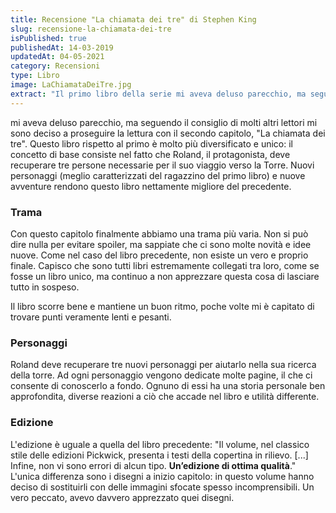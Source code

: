 ```yaml
---
title: Recensione "La chiamata dei tre" di Stephen King
slug: recensione-la-chiamata-dei-tre
isPublished: true
publishedAt: 14-03-2019
updatedAt: 04-05-2021
category: Recensioni
type: Libro
image: LaChiamataDeiTre.jpg
extract: "Il primo libro della serie mi aveva deluso parecchio, ma seguendo il consiglio di molti altri lettori mi sono deciso a proseguire la lettura con il secondo capitolo, “La chiamata dei tre”. Questo libro rispetto al primo è molto più diversificato e unico: il concetto di base consiste nel fatto che Roland, il protagonista, deve recuperare tre persone necessarie per il suo viaggio verso la Torre. Nuovi personaggi (meglio caratterizzati del ragazzino del primo libro) e nuove avventure rendono questo libro nettamente migliore del precedente."
---
```


<Book slug="la-chiamata-dei-tre" />

<InternalLink text="Il primo libro della serie" slug="recensione-ultimo-cavaliere-king" /> mi aveva deluso parecchio, ma seguendo il consiglio di molti altri lettori mi sono deciso a proseguire la lettura con il secondo capitolo, "La chiamata dei tre". Questo libro rispetto al primo è molto più diversificato e unico: il concetto di base consiste nel fatto che Roland, il protagonista, deve recuperare tre persone necessarie per il suo viaggio verso la Torre. Nuovi personaggi (meglio caratterizzati del ragazzino del primo libro) e nuove avventure rendono questo libro nettamente migliore del precedente.

### Trama

Con questo capitolo finalmente abbiamo una trama più varia. Non si può dire nulla per evitare spoiler, ma sappiate che ci sono molte novità e idee nuove. Come nel caso del libro precedente, non esiste un vero e proprio finale. Capisco che sono tutti libri estremamente collegati tra loro, come se fosse un libro unico, ma continuo a non apprezzare questa cosa di lasciare tutto in sospeso.

Il libro scorre bene e mantiene un buon ritmo, poche volte mi è capitato di trovare punti veramente lenti e pesanti.

### Personaggi

Roland deve recuperare tre nuovi personaggi per aiutarlo nella sua ricerca della torre. Ad ogni personaggio vengono dedicate molte pagine, il che ci consente di conoscerlo a fondo. Ognuno di essi ha una storia personale ben approfondita, diverse reazioni a ciò che accade nel libro e utilità differente.

### Edizione

L'edizione è uguale a quella del libro precedente: "Il volume, nel classico stile delle edizioni Pickwick, presenta i testi della copertina in rilievo. [...] Infine, non vi sono errori di alcun tipo. **Un’edizione di ottima qualità**." L'unica differenza sono i disegni a inizio capitolo: in questo volume hanno deciso di sostituirli con delle immagini sfocate spesso incomprensibili. Un vero peccato, avevo davvero apprezzato quei disegni.